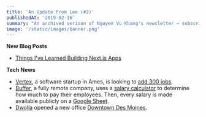 ```yaml
---
title: 'An Update From Lee (#2)'
publishedAt: '2019-02-16'
summary: "An archived verison of Nguyen Vu Khang's newsletter – subscribe to get early access."
image: '/static/images/banner.png'
---
```


**New Blog Posts**

- [Things I've Learned Building Next.js Apps](/blog/things-ive-learned-building-nextjs-apps/)

**Tech News**

- [Vertex](https://www.vertexvis.com/), a software startup in Ames, is looking to [add 300 jobs](https://www.kcci.com/article/ames-software-startup-could-bring-in-300-high-paying-jobs/26333628).
- [Buffer](https://buffer.com/), a fully remote company, uses a [salary calculator](https://buffer.com/salary/software-engineer/average)
  to determine how much to pay their employees. Then, every salary is made available publicly on a
  [Google Sheet](https://docs.google.com/spreadsheets/d/1l3bXAv8JE5RB9siMq36-Ogngks2MT6yQ5gt8YXhUyAg/edit).
- [Dwolla](https://www.dwolla.com/) opened a new office [Downtown Des Moines](https://www.dwolla.com/updates/welcome-to-909/).
